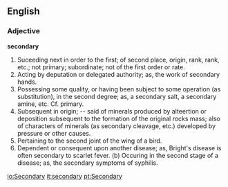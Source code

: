 ==English==

===Adjective===

'''secondary'''

#Suceeding next in order to the first; of second place, origin, rank, rank, etc.; not primary; subordinate; not of the first order or rate.
#Acting by deputation or delegated authority; as, the work of secondary hands.
#Possessing some quality, or having been subject to some operation (as substitution), in the second degree; as, a secondary salt, a secondary amine, etc. Cf. primary.
#Subsequent in origin; -- said of minerals produced by alteertion or deposition subsequent to the formation of the original rocks mass; also of characters of minerals (as secondary cleavage, etc.) developed by pressure or other causes.
#Pertaining to the second joint of the wing of a bird.
#Dependent or consequent upon another disease; as, Bright's disease is often secondary to scarlet fever. (b) Occuring in the second stage of a disease; as, the secondary symptoms of syphilis.

[[io:Secondary]]
[[it:secondary]]
[[pt:Secondary]]